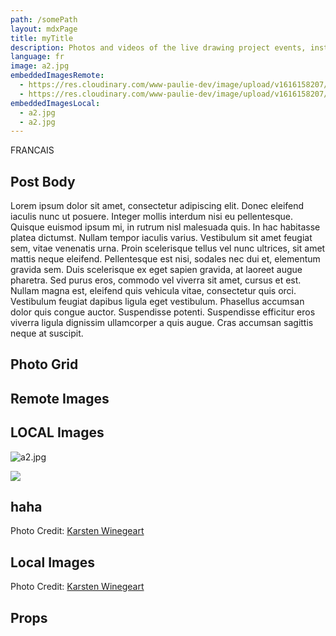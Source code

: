 ```yaml
---
path: /somePath
layout: mdxPage
title: myTitle
description: Photos and videos of the live drawing project events, installations and workshops.
language: fr
image: a2.jpg
embeddedImagesRemote:
  - https://res.cloudinary.com/www-paulie-dev/image/upload/v1616158207/Gatsby%20Demos/gatsby-mdx-embedded-images/image3_gw0ifz.jpg
  - https://res.cloudinary.com/www-paulie-dev/image/upload/v1616158207/Gatsby%20Demos/gatsby-mdx-embedded-images/image4_lwx4w1.jpg
embeddedImagesLocal:
  - a2.jpg
  - a2.jpg
---
```


FRANCAIS 




## Post Body

Lorem ipsum dolor sit amet, consectetur adipiscing elit. Donec eleifend iaculis nunc ut posuere. Integer mollis interdum nisi eu pellentesque. Quisque euismod ipsum mi, in rutrum nisl malesuada quis. In hac habitasse platea dictumst. Nullam tempor iaculis varius. Vestibulum sit amet feugiat sem, vitae venenatis urna. Proin scelerisque tellus vel nunc ultrices, sit amet mattis neque eleifend. Pellentesque est nisi, sodales nec dui et, elementum gravida sem. Duis scelerisque ex eget sapien gravida, at laoreet augue pharetra. Sed purus eros, commodo vel viverra sit amet, cursus et est. Nullam magna est, eleifend quis vehicula vitae, consectetur quis orci. Vestibulum feugiat dapibus ligula eget vestibulum. Phasellus accumsan dolor quis congue auctor. Suspendisse potenti. Suspendisse efficitur eros viverra ligula dignissim ullamcorper a quis augue. Cras accumsan sagittis neque at suscipit.



## Photo Grid

<PhotoGrid gatsbyImagesWithThumbs={[props.remoteImages[0]]}/>


## Remote Images


<MdxImg image={props.remoteImages[0].childImageSharp} />

<GatsbyImage alt="orange doggo" image={getImage(props.remoteImages[1].childImageSharp.full)} />


## LOCAL Images

![a2.jpg](a2.jpg)


<img src={props.localImages[0]}/>


## haha


<GatsbyImage alt="green doggo" image={getImage(props.localImages[0].childImageSharp.full)} />
<GatsbyImage alt="orange doggo" image={getImage(props.localImages[0].childImageSharp.full)} />



Photo Credit: [Karsten Winegeart](https://unsplash.com/@karsten116)
## Local Images



<GatsbyImage alt="green doggo" image={getImage(props.localImages[0].childImageSharp.thumb)} />
<GatsbyImage alt="orange doggo" image={getImage(props.localImages[0].childImageSharp.full)} />



Photo Credit: [Karsten Winegeart](https://unsplash.com/@karsten116)

## Props

